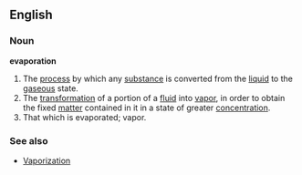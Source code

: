 ==English==

===Noun===

'''evaporation'''

#The [[process]] by which any [[substance]] is converted from the [[liquid]] to the [[gas|gaseous]] state.
#The [[transformation]] of a portion of a [[fluid]] into [[vapor]], in order to obtain the fixed [[matter]] contained in it in a state of greater [[concentration]].
#That which is evaporated; vapor.
===See also===
* [[Vaporization]]